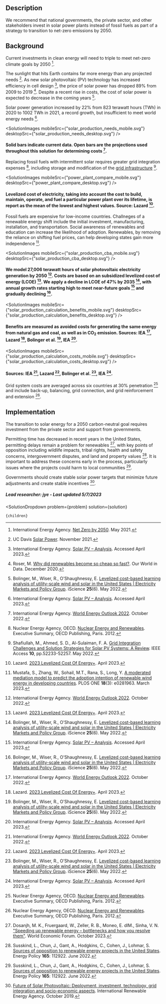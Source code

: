 


## Description




We recommend that national governments, the private sector, and other stakeholders invest in solar power plants instead of fossil fuels as part of a strategy to transition to net-zero emissions by 2050.




## Background

Current investments in clean energy will need to triple to meet net-zero climate goals by 2050 [^"16"].


The sunlight that hits Earth contains far more energy than any projected needs [^"27"]. As new solar photovoltaic (PV) technology has increased efficiency in cell design [^"2"], the price of solar power has dropped 89% from 2009 to 2019 [^"19"]. Despite a recent rise in costs, the cost of solar power is expected to decrease in the coming years [^"7"].




Solar power generation increased by 22% from 823 terawatt hours (TWh) in 2020 to 1002 TWh in 2021, a record growth, but insufficient to meet world energy needs [^"2"].



<SolutionImages
 mobileSrc={"solar_production_needs_mobile.svg"}
 desktopSrc={"solar_production_needs_desktop.svg"}
/>
#### Solid bars indicate current data. Open bars are the projections used throughout this solution for determining costs [^"26"].


Replacing fossil fuels with intermittent solar requires greater grid integration expenses [^"22"], including storage and modification of the [grid infrastructure](https://urban-cruise-ship.vercel.app/energy/energy_distribution/grid_design) [^"14"].


<SolutionImages
 mobileSrc={"power_plant_compare_mobile.svg"}
 desktopSrc={"power_plant_compare_desktop.svg"}
/>
#### Levelized cost of electricity, taking into account the cost to build, maintain, operate, and fuel a particular power plant over its lifetime, is report as the mean of the lowest and highest values. Source: Lazard [^"21"].



Fossil fuels are expensive for low-income countries. Challneges of a renewable energy shift include the initial investment, manufacturing, installation, and transportation. Social awareness of renewables and education can increase the likelihood of adoption. Renewables, by removing the reliance on shifting fuel prices, can help developing states gain more independence [^"12"].





<SolutionImages
 mobileSrc={"solar_production_cba_mobile.svg"}
 desktopSrc={"solar_production_cba_desktop.svg"}
/>
#### We model 27,006 terawatt hours of solar photovoltaic electricity generation by 2050 [^"26"]. Costs are based on an subsidized levelized cost of energy (LCOE) [^"21"]. We apply a decline in LCOE of 47% by 2035 [^"7"], with annual growth rates starting high to meet near-future goals [^"2"] and gradually declining [^"7"].


<SolutionImages
 mobileSrc={"solar_production_calculation_benefits_mobile.svg"}
 desktopSrc={"solar_production_calculation_benefits_desktop.svg"}
/>
#### Benefits are measured as avoided costs for generating the same energy from natural gas and coal, as well as in CO<sub>2</sub> emission. Sources: IEA [^"26"], Lazard [^"21"], Bolinger et al. [^"7"], IEA [^"2"].




<SolutionImages
 mobileSrc={"solar_production_calculation_costs_mobile.svg"}
 desktopSrc={"solar_production_calculation_costs_desktop.svg"}
/>
#### Sources: IEA [^"26"], Lazard [^"21"], Bolinger et al. [^"7"], IEA [^"2"].


Grid system costs are averaged across six countries at 30% penetration [^"22"] and include back-up, balancing, grid connection, and grid reinforcement and extension [^"22"].






## Implementation


The transition to solar energy for a 2050 carbon-neutral goal requires investment from the private sector and support from governments.

Permitting time has decreased in recent years in the United States, permitting delays remain a problem for renewables [^"28"], with key points of opposition including wildlife impacts, tribal rights, health and safety concerns, intergovernment disputes, and land and property values [^"29"]. It is important to address these concerns early in the process, particularly issues where the projects could harm to local communities [^"29"].

Governments should create stable solar power targets that minimize future adjustments and create stable incentives [^"17"].


##### Lead researcher: jye - Last updated 5/7/2023

[^"2"]: International Energy Agency. [Solar PV – Analysis](https://www.iea.org/reports/solar-pv). Accessed April 2023.
[^"7"]: Bolinger, M., Wiser, R., O’Shaughnessy, E. [Levelized cost-based learning analysis of utility-scale wind and solar in the United States | Electricity Markets and Policy Group](https://emp.lbl.gov/publications/levelized-cost-based-learning). iScience <b>25</b>(6). May 2022.
[^"12"]: Mustafa, S., Zhang, W., Sohail, M.T., Rana, S., Long, Y. [A moderated mediation model to predict the adoption intention of renewable wind energy in developing countries](https://journals.plos.org/plosone/article?id=10.1371/journal.pone.0281963). PLOS ONE <b>18</b>(3): e0281963. March 2023.
[^"14"]: Shafiullah, M., Ahmed, S. D., Al-Sulaiman, F. A. [Grid Integration Challenges and Solution Strategies for Solar PV Systems: A Review](https://ieeexplore.ieee.org/document/9773105). IEEE Access <b>10</b>, pp.52233-52257. May 2022.
[^"16"]: International Energy Agency. [Net Zero by 2050](https://www.iea.org/reports/net-zero-by-2050). May 2021. 
[^"17"]:  [Future of Solar Photovoltaic: Deployment, investment, technology, grid integration and socio-economic aspects](https://www.irena.org/publications/2019/Nov/Future-of-Solar-Photovoltaic). International Renewable Energy Agency. October 2019.
[^"19"]: Roser, M. [Why did renewables become so cheap so fast?](https://ourworldindata.org/cheap-renewables-growth). Our World in Data. December 2020. 
[^"21"]: Lazard. [2023 Levelized Cost Of Energy+](https://www.lazard.com/research-insights/2023-levelized-cost-of-energyplus/). April 2023.
[^"22"]: Nuclear Energy Agency, OECD. [Nuclear Energy and Renewables](https://www.oecd-nea.org/jcms/pl_14772). Executive Summary, OECD Publishing, Paris. 2012.
[^"26"]: International Energy Agency. [World Energy Outlook 2022](https://www.iea.org/reports/world-energy-outlook-2022). October 2022.
[^"27"]: UC Davis [Solar Power](https://www.ucdavis.edu/climate/definitions/how-is-solar-power-generated). November 2021.
[^"28"]: Dosanjh, M. K., Fruergaard, W., Zeller, R. B., Moneo, E. dlM., Sinha, V. N. ["Speeding up renewable energy – bottlenecks and how you resolve them"](https://www.weforum.org/agenda/2023/01/speeding-up-sustainable-energy-bottlenecks-and-how-you-resolve-them-davos2023/). World Economic Forum. October 2023.
[^"29"]: Susskind, L., Chun, J., Gant, A., Hodgkins, C., Cohen, J., Lohmar, S.  [Sources of opposition to renewable energy projects in the United States](https://www.sciencedirect.com/science/article/pii/S0301421522001471). Energy Policy <b>165</b>: 112922. June 2022.



  <SolutionDropdown 
    problem={problem} 
    solution={solution}
  >
    {children}
  </SolutionDropdown>